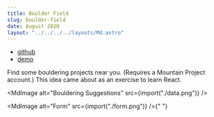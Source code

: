 ```yaml
---
title: Boulder Field
slug: boulder-field
date: August 2020
layout: "../../../../layouts/Md.astro"
---
```



- [github](https://github.com/ec965/MP-Recs)
- [demo](https://ec965.github.io/MP-Recs/index.html)

Find some bouldering projects near you. (Requires a Mountain Project account.)
This idea came about as an exercise to learn React.

<MdImage alt="Bouldering Suggestions" src={import("./data.png")} />

<MdImage alt="Form" src={import("./form.png")} />{" "}
